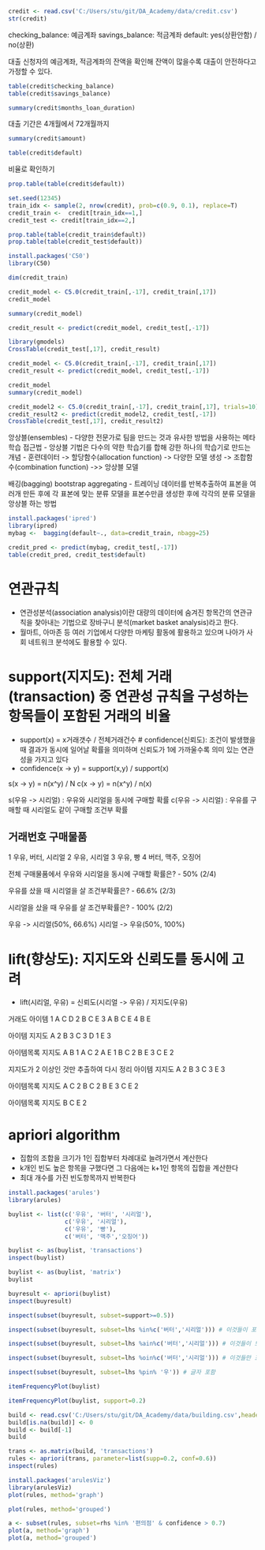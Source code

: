 ```r
credit <- read.csv('C:/Users/stu/git/DA_Academy/data/credit.csv')
str(credit)
```

checking_balance: 예금계좌
savings_balance: 적금계좌
default: yes(상환안함) / no(상환)

대출 신청자의 예금계좌, 적금계좌의 잔액을 확인해 잔액이 많을수록 대출이 안전하다고 가정할 수 있다.

```r
table(credit$checking_balance)
table(credit$savings_balance)
```

```r
summary(credit$months_loan_duration)
```
대출 기간은 4개월에서 72개월까지

```r
summary(credit$amount)
```

```r
table(credit$default)
```

비율로 확인하기
```r
prop.table(table(credit$default))
```

```r
set.seed(12345)
train_idx <- sample(2, nrow(credit), prob=c(0.9, 0.1), replace=T)
credit_train <-  credit[train_idx==1,]
credit_test <- credit[train_idx==2,]
```

```r
prop.table(table(credit_train$default))
prop.table(table(credit_test$default))
```


```r
install.packages('C50')
library(C50)
```

```r
dim(credit_train)
```


```r
credit_model <- C5.0(credit_train[,-17], credit_train[,17])
credit_model
```

```r
summary(credit_model)
```

```r
credit_result <- predict(credit_model, credit_test[,-17])
```

```r
library(gmodels)
CrossTable(credit_test[,17], credit_result)
```

```r
credit_model <- C5.0(credit_train[,-17], credit_train[,17])
credit_result <- predict(credit_model, credit_test[,-17])
```

```r
credit_model
summary(credit_model)
```

```r
credit_model2 <- C5.0(credit_train[,-17], credit_train[,17], trials=10)
credit_result2 <- predict(credit_model2, credit_test[,-17])
CrossTable(credit_test[,17], credit_result2)
```

앙상블(ensembles)
-  다양한 전문가로 팀을 만드는 것과 유사한 방법을 사용하는 메타학습 접근법
-  앙상블 기법은 다수의 약한 학습기를 합해 강한 하나의 학습기로 만드는 개념
-  훈련데이터 -> 할당함수(allocation function) -> 다양한 모델 생성 -> 조합함수(combination function) ->> 앙상블 모델

배깅(bagging) bootstrap aggregating
-  트레이닝 데이터를 반복추출하여 표본을 여러개 만든 후에 각 표본에 맞는 분류 모델을 표본수만큼 생성한 후에 각각의 분류 모델을 앙상블 하는 방법

```r
install.packages('ipred')
library(ipred)
mybag <-  bagging(default~., data=credit_train, nbagg=25)
```

```r
credit_pred <- predict(mybag, credit_test[,-17])
table(credit_pred, credit_test$default)
```

# 연관규칙
-  연관성분석(association analysis)이란 대량의 데이터에 숨겨진 항목간의 연관규칙을 찾아내는 기법으로 장바구니 분석(market basket analysis)라고 한다.
-  월마트, 아마존 등 여러 기업에서 다양한 마케팅 활동에 활용하고 있으며 나아가 사회 네트워크 분석에도 활용할 수 있다.

# support(지지도): 전체 거래(transaction) 중 연관성 규칙을 구성하는 항목들이 포함된 거래의 비율 
  -  support(x) = x거래갯수 / 전체거래건수
# confidence(신뢰도): 조건이 발생했을 때 결과가 동시에 일어날 확률을 의미하며 신뢰도가 1에 가까울수록 의미 있는 연관성을 가지고 있다
-  confidence(x -> y) = support(x,y) / support(x)

s(x -> y) = n(x^y) / N
c(x -> y) = n(x^y) / n(x)

s(우유 -> 시리얼) : 우유와 시리얼을 동시에 구매할 확률
c(우유 -> 시리얼) : 우유를 구매할 때 시리얼도 같이 구매할 조건부 확률

거래번호      구매물품
-----------------------
1         우유, 버터, 시리얼
2         우유, 시리얼
3         우유, 빵
4         버터, 맥주, 오징어

전체 구매물품에서 우유와 시리얼을 동시에 구매할 확률은?
-  50% (2/4)

우유를 샀을 때 시리얼을 살 조건부확률은?
-  66.6% (2/3)

시리얼을 샀을 때 우유를 살 조건부확률은?
-  100% (2/2)

우유 -> 시리얼(50%, 66.6%)
시리얼 -> 우유(50%, 100%)

# lift(향상도): 지지도와 신뢰도를 동시에 고려
-  lift(시리얼, 우유) = 신뢰도(시리얼 -> 우유) / 지지도(우유)

거래도  아이템
1       A C D
2       B C E
3       A B C E
4       B E

아이템  지지도
A       2
B       3
C       3
D       1 
E       3

아이템목록  지지도
A B         1
A C         2
A E         1
B C         2
B E         3
C E         2

지지도가 2 이상인 것만 추출하여 다시 정리
아이템  지지도
A       2
B       3
C       3
E       3

아이템목록  지지도
A C         2
B C         2
B E         3
C E         2

아이템목록  지지도
B C E       2

# apriori algorithm
-  집합의 조합을 크기가 1인 집합부터 차례대로 늘려가면서 계산한다
-  k개인 빈도 높은 항목을 구했다면 그 다음에는 k+1인 항목의 집합을 계산한다
-  최대 개수를 가진 빈도항목까지 반복한다

```r
install.packages('arules')
library(arules)
```

```r
buylist <- list(c('우유', '버터', '시리얼'),
                c('우유', '시리얼'),
                c('우유', '빵'),
                c('버터', '맥주','오징어'))

buylist <- as(buylist, 'transactions')
inspect(buylist)
```

```r
buylist <- as(buylist, 'matrix')
buylist
```

```r
buyresult <- apriori(buylist)
inspect(buyresult)
```

```r
inspect(subset(buyresult, subset=support>=0.5))

inspect(subset(buyresult, subset=lhs %in%c('버터','시리얼'))) # 이것들이 포함

inspect(subset(buyresult, subset=lhs %ain%c('버터','시리얼'))) # 이것들이 모두포함

inspect(subset(buyresult, subset=lhs %oin%c('버터','시리얼'))) # 이것들만 포함

inspect(subset(buyresult, subset=lhs %pin% '우')) # 글자 포함
```

```r
itemFrequencyPlot(buylist)

itemFrequencyPlot(buylist, support=0.2)
```


```r
build <- read.csv('C:/Users/stu/git/DA_Academy/data/building.csv',header=T)
build[is.na(build)] <- 0
build <- build[-1]
build
```

```r
trans <- as.matrix(build, 'transactions')
rules <- apriori(trans, parameter=list(supp=0.2, conf=0.6))
inspect(rules)
```

```r
install.packages('arulesViz')
library(arulesViz)
plot(rules, method='graph')
```


```r
plot(rules, method='grouped')
```


```r
a <- subset(rules, subset=rhs %in% '편의점' & confidence > 0.7)
plot(a, method='graph')
plot(a, method='grouped')
```



